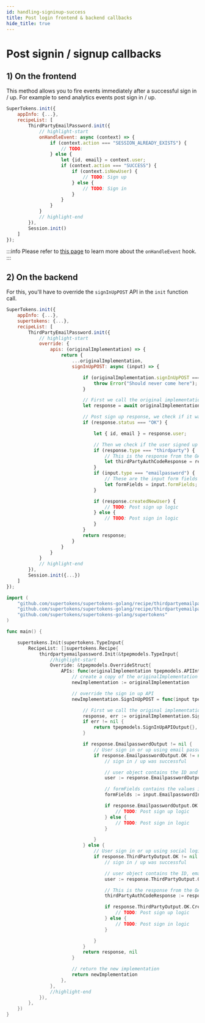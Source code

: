 ```yaml
---
id: handling-signinup-success
title: Post login frontend & backend callbacks
hide_title: true
---
```



# Post signin / signup callbacks

## 1) On the frontend

This method allows you to fire events immediately after a successful sign in / up. For example to send analytics events post sign in / up.

<FrontendSDKTabs>
<TabItem value="reactjs">

```jsx
SuperTokens.init({
    appInfo: {...},
    recipeList: [
        ThirdPartyEmailPassword.init({
            // highlight-start
            onHandleEvent: async (context) => {
                if (context.action === "SESSION_ALREADY_EXISTS") {
                    // TODO:
                } else {
                    let {id, email} = context.user;
                    if (context.action === "SUCCESS") {
                        if (context.isNewUser) {
                            // TODO: Sign up
                        } else {
                            // TODO: Sign in
                        }
                    }
                }
            }
            // highlight-end
        }),
        Session.init()
    ]
});
```
</TabItem>
</FrontendSDKTabs>

:::info
Please refer to [this page](../advanced-customizations/frontend-hooks/handle-event) to learn more about the `onHandleEvent` hook.
:::

## 2) On the backend

For this, you'll have to override the `signInUpPOST` API in the `init` function call.

<BackendSDKTabs>
<TabItem value="nodejs">

```jsx
SuperTokens.init({
    appInfo: {...},
    supertokens: {...},
    recipeList: [
        ThirdPartyEmailPassword.init({
            // highlight-start
            override: {
                apis: (originalImplementation) => {
                    return {
                        ...originalImplementation,
                        signInUpPOST: async (input) => {

                            if (originalImplementation.signInUpPOST === undefined) {
                                throw Error("Should never come here");
                            }

                            // First we call the original implementation of signInUpPOST.
                            let response = await originalImplementation.signInUpPOST(input);

                            // Post sign up response, we check if it was successful
                            if (response.status === "OK") {

                                let { id, email } = response.user;

                                // Then we check if the user signed up using email / password or a third party login provider.
                                if (response.type === "thirdparty") {
                                    // This is the response from the OAuth 2 provider that contains their tokens or user info.
                                    let thirdPartyAuthCodeResponse = response.authCodeResponse;
                                }
                                if (input.type === "emailpassword") {
                                    // These are the input form fields values that the user used while signing up / in
                                    let formFields = input.formFields;
                                }

                                if (response.createdNewUser) {
                                    // TODO: Post sign up logic
                                } else {
                                    // TODO: Post sign in logic
                                }
                            }
                            return response;
                        }
                    }
                }
            }
            // highlight-end
        }),
        Session.init({...})
    ]
});
```

</TabItem>
<TabItem value="go">

```go
import (
	"github.com/supertokens/supertokens-golang/recipe/thirdpartyemailpassword"
	"github.com/supertokens/supertokens-golang/recipe/thirdpartyemailpassword/tpepmodels"
	"github.com/supertokens/supertokens-golang/supertokens"
)

func main() {

	supertokens.Init(supertokens.TypeInput{
		RecipeList: []supertokens.Recipe{
			thirdpartyemailpassword.Init(&tpepmodels.TypeInput{
                //highlight-start
				Override: &tpepmodels.OverrideStruct{
					APIs: func(originalImplementation tpepmodels.APIInterface) tpepmodels.APIInterface {
                        // create a copy of the originalImplementation
                        newImplementation := originalImplementation

                        // override the sign in up API
                        newImplementation.SignInUpPOST = func(input tpepmodels.SignInUpAPIInput) (tpepmodels.SignInUpAPIOutput, error) {

                            // First we call the original implementation of SignInUpPOST.
                            response, err := originalImplementation.SignInUpPOST(input)
                            if err != nil {
                                return tpepmodels.SignInUpAPIOutput{}, err
                            }

                            if response.EmailpasswordOutput != nil {
                                // User sign in or up using email password
                                if response.EmailpasswordOutput.OK != nil {
                                    // sign in / up was successful

                                    // user object contains the ID and email
                                    user := response.EmailpasswordOutput.OK.User

                                    // formFields contains the values in the form the user filled up during sign in / up
                                    formFields := input.EmailpasswordInput.FormFields

                                    if response.EmailpasswordOutput.OK.CreatedNewUser {
                                        // TODO: Post sign up logic
                                    } else {
                                        // TODO: Post sign in logic
                                    }

                                }
                            } else {
                                // User sign in or up using social login
                                if response.ThirdPartyOutput.OK != nil {
                                    // sign in / up was successful

                                    // user object contains the ID, email and other third party info
                                    user := response.ThirdPartyOutput.OK.User

                                    // This is the response from the OAuth 2 provider that contains their tokens or user info.
                                    thirdPartyAuthCodeResponse := response.ThirdPartyOutput.OK.AuthCodeResponse

                                    if response.ThirdPartyOutput.OK.CreatedNewUser {
                                        // TODO: Post sign up logic
                                    } else {
                                        // TODO: Post sign in logic
                                    }

                                }
                            }
                            return response, nil
                        }

                        // return the new implementation
						return newImplementation
					},
				},
                //highlight-end
			}),
		},
	})
}
```

</TabItem>
</BackendSDKTabs>